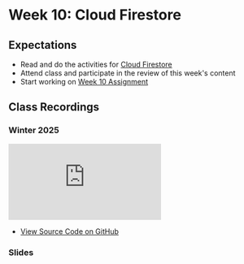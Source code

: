 # Week 10: Cloud Firestore

## Expectations

- Read and do the activities for [Cloud Firestore](/week-10/firestore)
- Attend class and participate in the review of this week's content
- Start working on [Week 10 Assignment](/week-10/assignment)

## Class Recordings

### Winter 2025

<iframe
  style={{ width: "100%", aspectRatio: "16/9" }}
  src="https://www.youtube.com/embed/moXvBUOYbDM?si=ORnVop8ANEQUfm7l"
  title="YouTube video player"
  frameBorder="0"
  allow="accelerometer; autoplay; clipboard-write; encrypted-media; gyroscope; picture-in-picture; web-share"
  allowFullScreen="allowFullScreen"
></iframe>

- [View Source Code on GitHub](https://github.com/warsylewicz/webdev2-demos/tree/master/app/week-10)

### Slides



<Slideshow file="/week-10/slides" />
